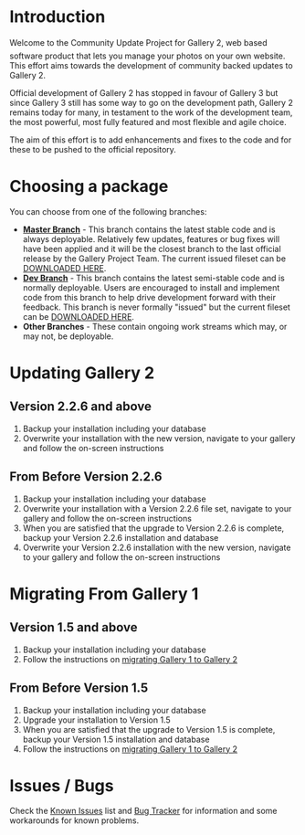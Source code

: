 = Introduction =

Welcome to the Community Update Project for Gallery 2, web based software product that lets you manage your photos on your own website.
This effort aims towards the development of community backed updates to Gallery 2. 

Official development of Gallery 2 has stopped in favour of Gallery 3 but since Gallery 3 still has some way to go on the development path, 
Gallery 2 remains today for many, in testament to the work of the development team, the most powerful, most fully featured and most flexible and agile choice.

The aim of this effort is to add enhancements and fixes to the code and for these to be pushed to the official repository. 

= Choosing a package =

You can choose from one of the following branches:

* '''[https://github.com/dakanji/G2Project/tree/master Master Branch]''' - This branch contains the latest stable code and is always deployable. Relatively few updates, features or bug fixes will have been applied and it will be the closest branch to the last official release by the Gallery Project Team. The current issued fileset can be [https://github.com/dakanji/G2Project/tags DOWNLOADED HERE].
* '''[https://github.com/dakanji/Gallery2/tree/dev Dev Branch]''' - This branch contains the latest semi-stable code and is normally deployable. Users are encouraged to install and implement code from this branch to help drive development forward with their feedback. This branch is never formally "issued" but the current fileset can be [https://github.com/dakanji/G2Project/zipball/dev DOWNLOADED HERE].
* '''Other Branches''' - These contain ongoing work streams which may, or may not, be deployable.

= Updating Gallery 2 =

== Version 2.2.6 and above ==

# Backup your installation including your database
# Overwrite your installation with the new version, navigate to your gallery and follow the on-screen instructions

== From Before Version 2.2.6 ==
# Backup your installation including your database
# Overwrite your installation with a Version 2.2.6 file set, navigate to your gallery and follow the on-screen instructions
# When you are satisfied that the upgrade to Version 2.2.6 is complete, backup your Version 2.2.6 installation and database
# Overwrite your Version 2.2.6 installation with the new version, navigate to your gallery and follow the on-screen instructions

= Migrating From Gallery 1 =

== Version 1.5 and above ==
# Backup your installation including your database
# Follow the instructions on [http://codex.gallery2.org/Gallery2:migration migrating Gallery 1 to Gallery 2]

== From Before Version 1.5 ==
# Backup your installation including your database
# Upgrade your installation to Version 1.5
# When you are satisfied that the upgrade to Version 1.5 is complete, backup your Version 1.5 installation and database
# Follow the instructions on [http://codex.gallery2.org/Gallery2:migration migrating Gallery 1 to Gallery 2]

= Issues / Bugs =

Check the [http://codex.gallery2.org/Gallery2:Known_Issues Known Issues] list and [https://github.com/dakanji/G2Update/issues Bug Tracker] for information and some workarounds for known problems.
